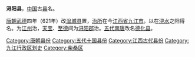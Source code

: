 '''浔阳县'''，[[中国|中国]]古[[县|县]]名。

[[唐朝|唐朝]][[武德|武德]]四年（621年）改[[湓城县|湓城县]]置，[[治所|治所]]在今[[江西省|江西省]][[九江市|九江市]]。以在[[浔水|浔水]]之阳得名。为[[江州_(隋朝)|江州]]治，[[天宝_(唐朝)|天宝]]、[[至德_(唐朝)|至德]]间为[[浔阳郡|浔阳郡]]治。[[五代|五代]][[南唐|南唐]]改名[[德化县_(古代)|德化县]]。 

{{江西行政区划小作品}}
{{DEFAULTSORT:X}}
[[Category:唐朝县份|Category:唐朝县份]]
[[Category:五代十国县份|Category:五代十国县份]]
[[Category:江西古代县份|Category:江西古代县份]]
[[Category:九江行政区划史|Category:九江行政区划史]]
[[Category:柴桑区|Category:柴桑区]]